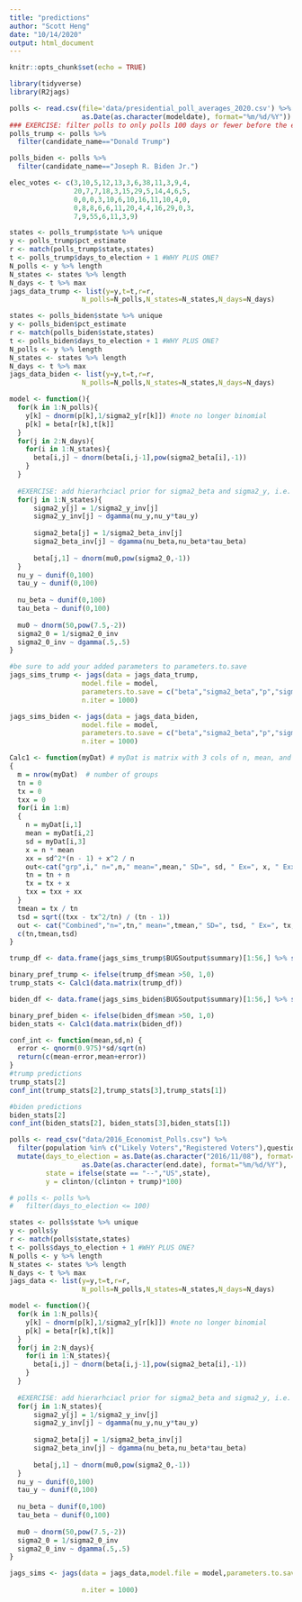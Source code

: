 ```yaml
---
title: "predictions"
author: "Scott Heng"
date: "10/14/2020"
output: html_document
---
```


```r
knitr::opts_chunk$set(echo = TRUE)

library(tidyverse)
library(R2jags)
```

```r
polls <- read.csv(file='data/presidential_poll_averages_2020.csv') %>% mutate(days_to_election = as.Date(as.character("2020/11/03"), format="%Y/%m/%d")-
                  as.Date(as.character(modeldate), format="%m/%d/%Y"))
### EXERCISE: filter polls to only polls 100 days or fewer before the election and the following states: US,WI,OH,PA,NC,FL,VA
polls_trump <- polls %>%
  filter(candidate_name=="Donald Trump")

polls_biden <- polls %>%
  filter(candidate_name=="Joseph R. Biden Jr.")
```

```r
elec_votes <- c(3,10,5,12,13,3,6,38,11,3,9,4,
                20,7,7,18,3,15,29,5,14,4,6,5,
                0,0,0,3,10,6,10,16,11,10,4,0,
                0,8,8,6,6,11,20,4,4,16,29,0,3,
                7,9,55,6,11,3,9)
```

```r
states <- polls_trump$state %>% unique
y <- polls_trump$pct_estimate
r <- match(polls_trump$state,states)
t <- polls_trump$days_to_election + 1 #WHY PLUS ONE?
N_polls <- y %>% length
N_states <- states %>% length
N_days <- t %>% max
jags_data_trump <- list(y=y,t=t,r=r,
                  N_polls=N_polls,N_states=N_states,N_days=N_days)

states <- polls_biden$state %>% unique
y <- polls_biden$pct_estimate
r <- match(polls_biden$state,states)
t <- polls_biden$days_to_election + 1 #WHY PLUS ONE?
N_polls <- y %>% length
N_states <- states %>% length
N_days <- t %>% max
jags_data_biden <- list(y=y,t=t,r=r,
                  N_polls=N_polls,N_states=N_states,N_days=N_days)
```

```r
model <- function(){
  for(k in 1:N_polls){
    y[k] ~ dnorm(p[k],1/sigma2_y[r[k]]) #note no longer binomial
    p[k] = beta[r[k],t[k]] 
  }
  for(j in 2:N_days){
    for(i in 1:N_states){
      beta[i,j] ~ dnorm(beta[i,j-1],pow(sigma2_beta[i],-1))
    }
  }
  
  #EXERCISE: add hierarhciacl prior for sigma2_beta and sigma2_y, i.e. sigma2_beta[j] all come from a common distribution 
  for(j in 1:N_states){
      sigma2_y[j] = 1/sigma2_y_inv[j]
      sigma2_y_inv[j] ~ dgamma(nu_y,nu_y*tau_y) 
      
      sigma2_beta[j] = 1/sigma2_beta_inv[j]
      sigma2_beta_inv[j] ~ dgamma(nu_beta,nu_beta*tau_beta) 
      
      beta[j,1] ~ dnorm(mu0,pow(sigma2_0,-1))
  }
  nu_y ~ dunif(0,100)
  tau_y ~ dunif(0,100)
  
  nu_beta ~ dunif(0,100)
  tau_beta ~ dunif(0,100)
  
  mu0 ~ dnorm(50,pow(7.5,-2))
  sigma2_0 = 1/sigma2_0_inv
  sigma2_0_inv ~ dgamma(.5,.5)
}
```

```r
#be sure to add your added parameters to parameters.to.save
jags_sims_trump <- jags(data = jags_data_trump,
                  model.file = model,
                  parameters.to.save = c("beta","sigma2_beta","p","sigma2_y"),
                  n.iter = 1000)

jags_sims_biden <- jags(data = jags_data_biden,
                  model.file = model,
                  parameters.to.save = c("beta","sigma2_beta","p","sigma2_y"),
                  n.iter = 1000)
```

```r
Calc1 <- function(myDat) # myDat is matrix with 3 cols of n, mean, and SD
{
  m = nrow(myDat)  # number of groups
  tn = 0
  tx = 0
  txx = 0
  for(i in 1:m)
  {
    n = myDat[i,1]
    mean = myDat[i,2]
    sd = myDat[i,3]
    x = n * mean
    xx = sd^2*(n - 1) + x^2 / n 
    out<-cat("grp",i," n=",n," mean=",mean," SD=", sd, " Ex=", x, " Exx=",xx, "\n")
    tn = tn + n
    tx = tx + x
    txx = txx + xx
  }
  tmean = tx / tn
  tsd = sqrt((txx - tx^2/tn) / (tn - 1))
  out <- cat("Combined","n=",tn," mean=",tmean," SD=", tsd, " Ex=", tx, " Exx=",txx,"\n")
  c(tn,tmean,tsd)
}
```


```r
trump_df <- data.frame(jags_sims_trump$BUGSoutput$summary)[1:56,] %>% select(n.eff,mean,sd)

binary_pref_trump <- ifelse(trump_df$mean >50, 1,0)
trump_stats <- Calc1(data.matrix(trump_df))

biden_df <- data.frame(jags_sims_biden$BUGSoutput$summary)[1:56,] %>% select(n.eff,mean,sd)

binary_pref_biden <- ifelse(biden_df$mean >50, 1,0)
biden_stats <- Calc1(data.matrix(biden_df))
```

```r
conf_int <- function(mean,sd,n) {
  error <- qnorm(0.975)*sd/sqrt(n)
  return(c(mean-error,mean+error))
}
#trump predictions
trump_stats[2]
conf_int(trump_stats[2],trump_stats[3],trump_stats[1])

#biden predictions
biden_stats[2]
conf_int(biden_stats[2], biden_stats[3],biden_stats[1])

```

```r
polls <- read_csv("data/2016_Economist_Polls.csv") %>% 
  filter(population %in% c("Likely Voters","Registered Voters"),question.iteration == 1) %>% #remove duplicate questions
  mutate(days_to_election = as.Date(as.character("2016/11/08"), format="%Y/%m/%d")-
                  as.Date(as.character(end.date), format="%m/%d/%Y"),
         state = ifelse(state == "--","US",state),
         y = clinton/(clinton + trump)*100)

# polls <- polls %>% 
#   filter(days_to_election <= 100)

states <- polls$state %>% unique
y <- polls$y
r <- match(polls$state,states)
t <- polls$days_to_election + 1 #WHY PLUS ONE?
N_polls <- y %>% length
N_states <- states %>% length
N_days <- t %>% max
jags_data <- list(y=y,t=t,r=r,
                  N_polls=N_polls,N_states=N_states,N_days=N_days)

model <- function(){
  for(k in 1:N_polls){
    y[k] ~ dnorm(p[k],1/sigma2_y[r[k]]) #note no longer binomial
    p[k] = beta[r[k],t[k]] 
  }
  for(j in 2:N_days){
    for(i in 1:N_states){
      beta[i,j] ~ dnorm(beta[i,j-1],pow(sigma2_beta[i],-1))
    }
  }
  
  #EXERCISE: add hierarhciacl prior for sigma2_beta and sigma2_y, i.e. sigma2_beta[j] all come from a common distribution 
  for(j in 1:N_states){
      sigma2_y[j] = 1/sigma2_y_inv[j]
      sigma2_y_inv[j] ~ dgamma(nu_y,nu_y*tau_y) 
      
      sigma2_beta[j] = 1/sigma2_beta_inv[j]
      sigma2_beta_inv[j] ~ dgamma(nu_beta,nu_beta*tau_beta) 
      
      beta[j,1] ~ dnorm(mu0,pow(sigma2_0,-1))
  }
  nu_y ~ dunif(0,100)
  tau_y ~ dunif(0,100)
  
  nu_beta ~ dunif(0,100)
  tau_beta ~ dunif(0,100)
  
  mu0 ~ dnorm(50,pow(7.5,-2))
  sigma2_0 = 1/sigma2_0_inv
  sigma2_0_inv ~ dgamma(.5,.5)
}

jags_sims <- jags(data = jags_data,model.file = model,parameters.to.save = c("beta","sigma2_beta",
                                                                             "p","sigma2_y"),
                  n.iter = 1000)

```